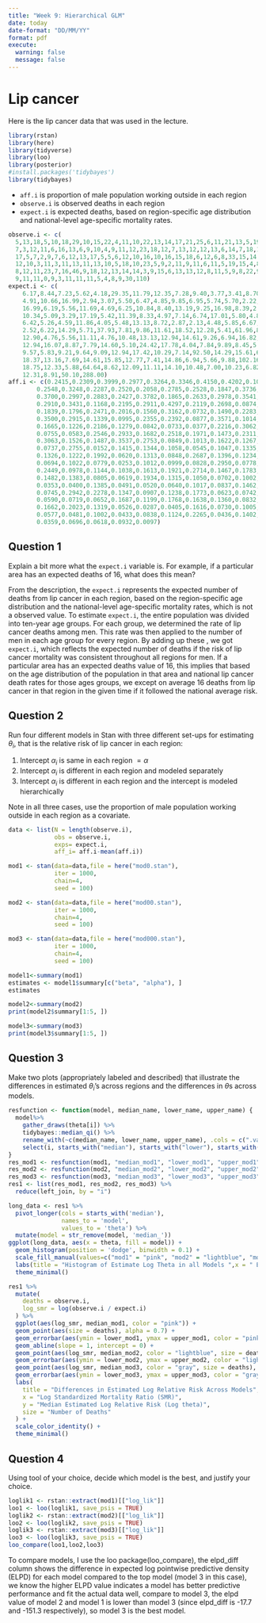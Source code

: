 ```yaml
---
title: "Week 9: Hierarchical GLM"
date: today
date-format: "DD/MM/YY"
format: pdf
execute: 
  warning: false
  message: false
---
```


# Lip cancer

Here is the lip cancer data that was used in the lecture. 
```r
library(rstan)
library(here)
library(tidyverse)
library(loo)
library(posterior)
#install.packages('tidybayes')
library(tidybayes)

```

- `aff.i` is proportion of male population working outside in each region
- `observe.i` is observed deaths in each region
- `expect.i` is expected deaths, based on region-specific age distribution and national-level age-specific mortality rates. 

```r
observe.i <- c(
  5,13,18,5,10,18,29,10,15,22,4,11,10,22,13,14,17,21,25,6,11,21,13,5,19,18,14,17,3,10,
  7,3,12,11,6,16,13,6,9,10,4,9,11,12,23,18,12,7,13,12,12,13,6,14,7,18,13,9,6,8,7,6,16,4,6,12,5,5,
  17,5,7,2,9,7,6,12,13,17,5,5,6,12,10,16,10,16,15,18,6,12,6,8,33,15,14,18,25,14,2,73,13,14,6,20,8,
  12,10,3,11,3,11,13,11,13,10,5,18,10,23,5,9,2,11,9,11,6,11,5,19,15,4,8,9,6,4,4,2,12,12,11,9,7,7,
  8,12,11,23,7,16,46,9,18,12,13,14,14,3,9,15,6,13,13,12,8,11,5,9,8,22,9,2,10,6,10,12,9,11,32,5,11,
  9,11,11,0,9,3,11,11,11,5,4,8,9,30,110)
expect.i <- c(
    6.17,8.44,7.23,5.62,4.18,29.35,11.79,12.35,7.28,9.40,3.77,3.41,8.70,9.57,8.18,4.35,
    4.91,10.66,16.99,2.94,3.07,5.50,6.47,4.85,9.85,6.95,5.74,5.70,2.22,3.46,4.40,4.05,5.74,6.36,5.13,
    16.99,6.19,5.56,11.69,4.69,6.25,10.84,8.40,13.19,9.25,16.98,8.39,2.86,9.70,12.12,12.94,9.77,
    10.34,5.09,3.29,17.19,5.42,11.39,8.33,4.97,7.14,6.74,17.01,5.80,4.84,12.00,4.50,4.39,16.35,6.02,
    6.42,5.26,4.59,11.86,4.05,5.48,13.13,8.72,2.87,2.13,4.48,5.85,6.67,6.11,5.78,12.31,10.56,10.23,
    2.52,6.22,14.29,5.71,37.93,7.81,9.86,11.61,18.52,12.28,5.41,61.96,8.55,12.07,4.29,19.42,8.25,
    12.90,4.76,5.56,11.11,4.76,10.48,13.13,12.94,14.61,9.26,6.94,16.82,33.49,20.91,5.32,6.77,8.70,
    12.94,16.07,8.87,7.79,14.60,5.10,24.42,17.78,4.04,7.84,9.89,8.45,5.06,4.49,6.25,9.16,12.37,8.40,
    9.57,5.83,9.21,9.64,9.09,12.94,17.42,10.29,7.14,92.50,14.29,15.61,6.00,8.55,15.22,18.42,5.77,
    18.37,13.16,7.69,14.61,15.85,12.77,7.41,14.86,6.94,5.66,9.88,102.16,7.63,5.13,7.58,8.00,12.82,
    18.75,12.33,5.88,64.64,8.62,12.09,11.11,14.10,10.48,7.00,10.23,6.82,15.71,9.65,8.59,8.33,6.06,
    12.31,8.91,50.10,288.00)
aff.i <- c(0.2415,0.2309,0.3999,0.2977,0.3264,0.3346,0.4150,0.4202,0.1023,0.1752,
        0.2548,0.3248,0.2287,0.2520,0.2058,0.2785,0.2528,0.1847,0.3736,0.2411,
        0.3700,0.2997,0.2883,0.2427,0.3782,0.1865,0.2633,0.2978,0.3541,0.4176,
        0.2910,0.3431,0.1168,0.2195,0.2911,0.4297,0.2119,0.2698,0.0874,0.3204,
        0.1839,0.1796,0.2471,0.2016,0.1560,0.3162,0.0732,0.1490,0.2283,0.1187,
        0.3500,0.2915,0.1339,0.0995,0.2355,0.2392,0.0877,0.3571,0.1014,0.0363,
        0.1665,0.1226,0.2186,0.1279,0.0842,0.0733,0.0377,0.2216,0.3062,0.0310,
        0.0755,0.0583,0.2546,0.2933,0.1682,0.2518,0.1971,0.1473,0.2311,0.2471,
        0.3063,0.1526,0.1487,0.3537,0.2753,0.0849,0.1013,0.1622,0.1267,0.2376,
        0.0737,0.2755,0.0152,0.1415,0.1344,0.1058,0.0545,0.1047,0.1335,0.3134,
        0.1326,0.1222,0.1992,0.0620,0.1313,0.0848,0.2687,0.1396,0.1234,0.0997,
        0.0694,0.1022,0.0779,0.0253,0.1012,0.0999,0.0828,0.2950,0.0778,0.1388,
        0.2449,0.0978,0.1144,0.1038,0.1613,0.1921,0.2714,0.1467,0.1783,0.1790,
        0.1482,0.1383,0.0805,0.0619,0.1934,0.1315,0.1050,0.0702,0.1002,0.1445,
        0.0353,0.0400,0.1385,0.0491,0.0520,0.0640,0.1017,0.0837,0.1462,0.0958,
        0.0745,0.2942,0.2278,0.1347,0.0907,0.1238,0.1773,0.0623,0.0742,0.1003,
        0.0590,0.0719,0.0652,0.1687,0.1199,0.1768,0.1638,0.1360,0.0832,0.2174,
        0.1662,0.2023,0.1319,0.0526,0.0287,0.0405,0.1616,0.0730,0.1005,0.0743,
        0.0577,0.0481,0.1002,0.0433,0.0838,0.1124,0.2265,0.0436,0.1402,0.0313,
        0.0359,0.0696,0.0618,0.0932,0.0097)
```


## Question 1

Explain a bit more what the `expect.i` variable is. For example, if a particular area has an expected deaths of 16, what does this mean?

From the description, the `expect.i` represents the expected number of deaths from lip cancer in each region, based on the region-specific age distribution and the national-level age-specific mortality rates, which is not a observed value. To estimate `expect.i`, the entire population was divided into ten-year age groups. For each group, we determined the rate of lip cancer deaths among men. This rate was then applied to the number of men in each age group for every region. By adding up these , we got `expect.i`, which reflects the expected number of deaths if the risk of lip cancer mortality was consistent throughout all regions for men. If a particular area has an expected deaths value of 16, this implies that based on the age distribution of the population in that area and national lip cancer death rates for those ages groups, we except on average 16 deaths from lip cancer in that region in the given time if it followed the national average risk. 


## Question 2

Run four different models in Stan with three different set-ups for estimating $\theta_i$, that is the relative risk of lip cancer in each region:

1. Intercept $\alpha_i$ is same in each region $= \alpha$ 
2. Intercept $\alpha_i$ is different in each region and modeled separately
3. Intercept $\alpha_i$ is different in each region and the intercept is modeled hierarchically 

Note in all three cases, use the proportion of male population working outside in each region as a covariate.
```r
data <- list(N = length(observe.i),
             obs = observe.i,
             exps= expect.i,
             aff_i= aff.i-mean(aff.i))

mod1 <- stan(data=data,file = here("mod0.stan"),
             iter = 1000,
             chain=4,
             seed = 100)

```

```r
mod2 <- stan(data=data,file = here("mod00.stan"),
             iter = 1000,
             chain=4,
             seed = 100)
```


```r
mod3 <- stan(data=data,file = here("mod000.stan"),
             iter = 1000,
             chain=4,
             seed = 100)
```
```r
model1<-summary(mod1)
estimates <- model1$summary[c("beta", "alpha"), ]
estimates 
```
```r
model2<-summary(mod2)
print(model2$summary[1:5, ])
```
```r
model3<-summary(mod3)
print(model3$summary[1:5, ])
```


## Question 3

Make two plots (appropriately labeled and described) that illustrate the differences in estimated $\theta_i$'s across regions and the differences in $\theta$s across models. 

```r
resfunction <- function(model, median_name, lower_name, upper_name) {
  model%>%
    gather_draws(theta[i]) %>%
    tidybayes::median_qi() %>%
    rename_with(~c(median_name, lower_name, upper_name), .cols = c(".value", ".lower", ".upper"))%>%
    select(i, starts_with("median"), starts_with("lower"), starts_with("upper"))
}
res_mod1 <- resfunction(mod1, "median_mod1", "lower_mod1", "upper_mod1")
res_mod2 <- resfunction(mod2, "median_mod2", "lower_mod2", "upper_mod2")
res_mod3 <- resfunction(mod3, "median_mod3", "lower_mod3", "upper_mod3")
res1 <- list(res_mod1, res_mod2, res_mod3) %>%
  reduce(left_join, by = "i")

```

```r
long_data <- res1 %>%
  pivot_longer(cols = starts_with('median'),
               names_to = 'model',
               values_to = 'theta') %>%
  mutate(model = str_remove(model, 'median_'))
ggplot(long_data, aes(x = theta, fill = model)) +
  geom_histogram(position = 'dodge', binwidth = 0.1) + 
  scale_fill_manual(values=c("mod1" = "pink", "mod2" = "lightblue", "mod3" = "gray")) + 
  labs(title = "Histogram of Estimate Log Theta in all Models ",x = " Estimate Log Theta", y = "Count", fill = "Model") +
  theme_minimal()

```


```r
res1 %>%
  mutate(
    deaths = observe.i,
    log_smr = log(observe.i / expect.i)
  ) %>%
  ggplot(aes(log_smr, median_mod1, color = "pink")) +
  geom_point(aes(size = deaths), alpha = 0.7) +
  geom_errorbar(aes(ymin = lower_mod1, ymax = upper_mod1, color = "pink"), alpha = 0.7) +
  geom_abline(slope = 1, intercept = 0) +
  geom_point(aes(log_smr, median_mod2, color = "lightblue", size = deaths), alpha = 0.7) +
  geom_errorbar(aes(ymin = lower_mod2, ymax = upper_mod2, color = "lightblue"), alpha = 0.7) +
  geom_point(aes(log_smr, median_mod3, color = "gray", size = deaths), alpha = 0.7) +
  geom_errorbar(aes(ymin = lower_mod3, ymax = upper_mod3, color = "gray"), alpha = 0.7) +
  labs(
    title = "Differences in Estimated Log Relative Risk Across Models",
    x = "Log Standardized Mortality Ratio (SMR)",
    y = "Median Estimated Log Relative Risk (Log theta)",
    size = "Number of Deaths"
  ) +
  scale_color_identity() +
  theme_minimal()


```


## Question 4

Using tool of your choice, decide which model is the best, and justify your choice. 
```r
loglik1 <- rstan::extract(mod1)[["log_lik"]]
loo1 <- loo(loglik1, save_psis = TRUE)
loglik2 <- rstan::extract(mod2)[["log_lik"]]
loo2 <- loo(loglik2, save_psis = TRUE)
loglik3 <- rstan::extract(mod3)[["log_lik"]]
loo3 <- loo(loglik3, save_psis = TRUE)
loo_compare(loo1,loo2,loo3)

```
To compare models, I use the loo package(loo_compare), the elpd_diff column shows the difference in expected log pointwise predictive density (ELPD) for each model compared to the top model (model 3 in this case), we know the higher ELPD value indicates a model has better predictive performance and fit the actual data well, compare to model 3, the elpd value of model 2 and model 1 is lower than model 3 (since elpd_diff is -17.7 and -151.3 respectively), so model 3 is the best model.
